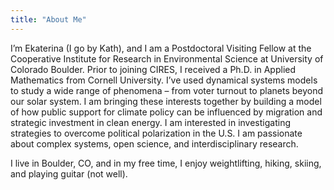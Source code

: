 ```yaml
---
title: "About Me"
---
```




I'm Ekaterina (I go by Kath),  and I am a Postdoctoral Visiting Fellow at the Cooperative Institute for Research in Environmental Science at University of Colorado Boulder. Prior to joining CIRES, I received a Ph.D. in Applied Mathematics from Cornell University. I've used dynamical systems models to study a wide range of phenomena -- from voter turnout to planets beyond our solar system. I am bringing these interests together by building a model of how public support for climate policy can be influenced by migration and strategic investment in clean energy. I am interested in investigating strategies to overcome political polarization in the U.S. I am passionate about complex systems, open science, and interdisciplinary research.

I live in Boulder, CO, and in my free time, I enjoy weightlifting, hiking, skiing, and playing guitar (not well).
